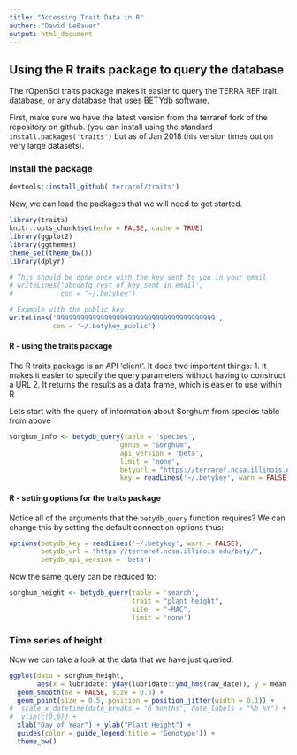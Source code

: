 ```yaml
---
title: "Accessing Trait Data in R"
author: "David LeBauer"
output: html_document
---
```



## Using the R traits package to query the database

The rOpenSci traits package makes it easier to query the TERRA REF trait database, or any database that uses BETYdb software.

First, make sure we have the latest version from the terraref fork of the repository on github. (you can install using the standard `install.packages('traits')` but as of Jan 2018 this version times out on very large datasets).

### Install the package

```r
devtools::install_github('terraref/traits')
```

Now, we can load the packages that we will need to get started.

```r
library(traits)
knitr::opts_chunk$set(echo = FALSE, cache = TRUE)
library(ggplot2)
library(ggthemes)
theme_set(theme_bw())
library(dplyr)
```



```r
# This should be done once with the key sent to you in your email
# writeLines('abcdefg_rest_of_key_sent_in_email', 
#            con = '~/.betykey')

# Example with the public key:
writeLines('9999999999999999999999999999999999999999', 
           con = '~/.betykey_public')
```

#### R - using the traits package

The R traits package is an API 'client'. It does two important things:
1. It makes it easier to specify the query parameters without having to construct a URL
2. It returns the results as a data frame, which is easier to use within R

Lets start with the query of information about Sorghum from species table from above

```r

sorghum_info <- betydb_query(table = 'species',
                            genus = "Sorghum",
                            api_version = 'beta',
                            limit = 'none',
                            betyurl = "https://terraref.ncsa.illinois.edu/bety/", 
                            key = readLines('~/.betykey', warn = FALSE))

```

#### R - setting options for the traits package

Notice all of the arguments that the `betydb_query` function requires? We can change this by setting the default connection options thus:


```r
options(betydb_key = readLines('~/.betykey', warn = FALSE),
        betydb_url = "https://terraref.ncsa.illinois.edu/bety/",
        betydb_api_version = 'beta')
```

Now the same query can be reduced to:

```r
sorghum_height <- betydb_query(table = 'search',
                               trait = "plant_height",
                               site  = "~MAC",
                               limit = 'none')
```

### Time series of height

Now we can take a look at the data that we have just queried. 

```r
ggplot(data = sorghum_height, 
       aes(x = lubridate::yday(lubridate::ymd_hms(raw_date)), y = mean, color = cultivar)) +
  geom_smooth(se = FALSE, size = 0.5) +
  geom_point(size = 0.5, position = position_jitter(width = 0.1)) + 
#  scale_x_datetime(date_breaks = '6 months', date_labels = "%b %Y") +
#  ylim(c(0,6)) + 
  xlab("Day of Year") + ylab("Plant Height") + 
  guides(color = guide_legend(title = 'Genotype')) +
  theme_bw()

```

